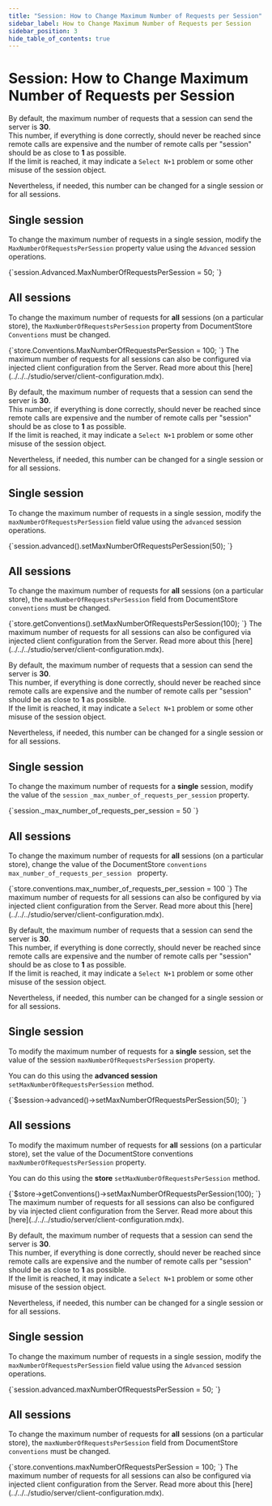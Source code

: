 ---
title: "Session: How to Change Maximum Number of Requests per Session"
sidebar_label: How to Change Maximum Number of Requests per Session
sidebar_position: 3
hide_table_of_contents: true
---




# Session: How to Change Maximum Number of Requests per Session
<LanguageSwitcher supportedLanguages={supportedLanguages} />
<LanguageContent language="csharp">


By default, the maximum number of requests that a session can send the server is **30**.  
This number, if everything is done correctly, should never be reached since remote 
calls are expensive and the number of remote calls per "session" should be as close 
to **1** as possible.  
If the limit is reached, it may indicate a `Select N+1` problem or some other misuse 
of the session object.

Nevertheless, if needed, this number can be changed for a single session or for all sessions.

## Single session

To change the maximum number of requests in a single session, modify the `MaxNumberOfRequestsPerSession` 
property value using the `Advanced` session operations.

<TabItem value="max_requests_1" label="max_requests_1">
<CodeBlock language="csharp">
{`session.Advanced.MaxNumberOfRequestsPerSession = 50;
`}
</CodeBlock>
</TabItem>

## All sessions

To change the maximum number of requests for **all** sessions (on a particular store), 
the `MaxNumberOfRequestsPerSession` property from DocumentStore `Conventions` must be changed.

<TabItem value="max_requests_2" label="max_requests_2">
<CodeBlock language="csharp">
{`store.Conventions.MaxNumberOfRequestsPerSession = 100;
`}
</CodeBlock>
</TabItem>

<Admonition type="info" title="Injecting MaxNumberOfRequestsPerSession from the Server" id="injecting-maxnumberofrequestspersession-from-the-server" href="#injecting-maxnumberofrequestspersession-from-the-server">
The maximum number of requests for all sessions can also be configured via injected client 
configuration from the Server. Read more about this [here](../../../studio/server/client-configuration.mdx).
</Admonition>


</LanguageContent>
<LanguageContent language="java">


By default, the maximum number of requests that a session can send the server is **30**.  
This number, if everything is done correctly, should never be reached since remote 
calls are expensive and the number of remote calls per "session" should be as close 
to **1** as possible.  
If the limit is reached, it may indicate a `Select N+1` problem or some other misuse 
of the session object.

Nevertheless, if needed, this number can be changed for a single session or for all sessions.

## Single session

To change the maximum number of requests in a single session, modify the `maxNumberOfRequestsPerSession` 
field value using the `advanced` session operations.

<TabItem value="max_requests_1" label="max_requests_1">
<CodeBlock language="java">
{`session.advanced().setMaxNumberOfRequestsPerSession(50);
`}
</CodeBlock>
</TabItem>

## All sessions

To change the maximum number of requests for **all** sessions (on a particular store), 
the `maxNumberOfRequestsPerSession` field from DocumentStore `conventions` must be changed.

<TabItem value="max_requests_2" label="max_requests_2">
<CodeBlock language="java">
{`store.getConventions().setMaxNumberOfRequestsPerSession(100);
`}
</CodeBlock>
</TabItem>

<Admonition type="info" title="Injecting maxNumberOfRequestsPerSession from the Server" id="injecting-maxnumberofrequestspersession-from-the-server" href="#injecting-maxnumberofrequestspersession-from-the-server">
The maximum number of requests for all sessions can also be configured via injected client 
configuration from the Server. Read more about this [here](../../../studio/server/client-configuration.mdx).
</Admonition>


</LanguageContent>
<LanguageContent language="python">


By default, the maximum number of requests that a session can send the server is **30**.  
This number, if everything is done correctly, should never be reached since remote 
calls are expensive and the number of remote calls per "session" should be as close 
to **1** as possible.  
If the limit is reached, it may indicate a `Select N+1` problem or some other misuse 
of the session object.

Nevertheless, if needed, this number can be changed for a single session or for all sessions.

## Single session

To change the maximum number of requests for a **single** session, modify the value 
of the `session` `_max_number_of_requests_per_session` property.

<TabItem value="max_requests_1" label="max_requests_1">
<CodeBlock language="python">
{`session._max_number_of_requests_per_session = 50
`}
</CodeBlock>
</TabItem>

## All sessions

To change the maximum number of requests for **all** sessions (on a particular store), 
change the value of the DocumentStore `conventions` `max_number_of_requests_per_session ` property.

<TabItem value="max_requests_2" label="max_requests_2">
<CodeBlock language="python">
{`store.conventions.max_number_of_requests_per_session = 100
`}
</CodeBlock>
</TabItem>

<Admonition type="info" title="Injecting `max_number_of_requests_per_session ` from the Server" id="injecting-max_number_of_requests_per_session-from-the-server" href="#injecting-max_number_of_requests_per_session-from-the-server">
The maximum number of requests for all sessions can also be configured by via injected client 
configuration from the Server. Read more about this [here](../../../studio/server/client-configuration.mdx).
</Admonition>


</LanguageContent>
<LanguageContent language="php">


By default, the maximum number of requests that a session can send the server is **30**.  
This number, if everything is done correctly, should never be reached since remote 
calls are expensive and the number of remote calls per "session" should be as close 
to **1** as possible.  
If the limit is reached, it may indicate a `Select N+1` problem or some other misuse 
of the session object.

Nevertheless, if needed, this number can be changed for a single session or for all sessions.

## Single session

To modify the maximum number of requests for a **single** session, 
set the value of the session `maxNumberOfRequestsPerSession` property.

You can do this using the **advanced session** `setMaxNumberOfRequestsPerSession` method.

<TabItem value="max_requests_1" label="max_requests_1">
<CodeBlock language="php">
{`$session->advanced()->setMaxNumberOfRequestsPerSession(50);
`}
</CodeBlock>
</TabItem>

## All sessions

To modify the maximum number of requests for **all** sessions (on a particular store), 
set the value of the DocumentStore conventions `maxNumberOfRequestsPerSession` property.

You can do this using the **store** `setMaxNumberOfRequestsPerSession` method.

<TabItem value="max_requests_2" label="max_requests_2">
<CodeBlock language="php">
{`$store->getConventions()->setMaxNumberOfRequestsPerSession(100);
`}
</CodeBlock>
</TabItem>

<Admonition type="info" title="Info">
The maximum number of requests for all sessions can also be configured by via injected client 
configuration from the Server. Read more about this [here](../../../studio/server/client-configuration.mdx).
</Admonition>


</LanguageContent>
<LanguageContent language="nodejs">


By default, the maximum number of requests that a session can send the server is **30**.  
This number, if everything is done correctly, should never be reached since remote 
calls are expensive and the number of remote calls per "session" should be as close 
to **1** as possible.  
If the limit is reached, it may indicate a `Select N+1` problem or some other misuse 
of the session object.

Nevertheless, if needed, this number can be changed for a single session or for all sessions.

## Single session

To change the maximum number of requests in a single session, modify the `maxNumberOfRequestsPerSession` 
field value using the `Advanced` session operations.

<TabItem value="max_requests_1" label="max_requests_1">
<CodeBlock language="js">
{`session.advanced.maxNumberOfRequestsPerSession = 50;
`}
</CodeBlock>
</TabItem>

## All sessions

To change the maximum number of requests for **all** sessions (on a particular store), 
the `maxNumberOfRequestsPerSession` field from DocumentStore `conventions` must be changed.

<TabItem value="max_requests_2" label="max_requests_2">
<CodeBlock language="js">
{`store.conventions.maxNumberOfRequestsPerSession = 100;
`}
</CodeBlock>
</TabItem>

<Admonition type="info" title="Injecting maxNumberOfRequestsPerSession from the Server" id="injecting-maxnumberofrequestspersession-from-the-server" href="#injecting-maxnumberofrequestspersession-from-the-server">
The maximum number of requests for all sessions can also be configured via injected client 
configuration from the Server. Read more about this [here](../../../studio/server/client-configuration.mdx).
</Admonition>


</LanguageContent>

<!---
### Configuration
- [Conventions](../../../client-api/configuration/conventions)


-->